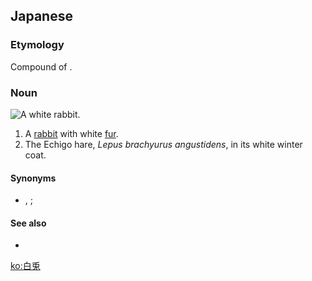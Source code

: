 {{also|白兔}}
==Japanese==
{{ja-kanjitab|しろ|うさぎ|yomi=kun}}

===Etymology===
Compound of {{compound|lang=ja|sort=しろうさぎ|白|tr1=shiro|t1=white|兎|tr2=usagi|t2=rabbit}}.

===Noun===
[[File:Paul_the_baby_bunny_rabbit.JPG|thumb|A white rabbit.]]
{{ja-noun|しろ.うさぎ}}

# A [[rabbit]] with white [[fur]].
# The Echigo hare, ''Lepus brachyurus angustidens'', in its white winter coat.

====Synonyms====
* {{sense|Echiogo hare}} {{l|ja|越後兎}}, {{l|ja|エチゴウサギ|tr=''[[Echigo usagi]]''}}; {{l|ja|ニホンノウサギ|tr=''[[Nihon no usagi]]''}}

====See also====
* {{pedialite|White rabbit}}

[[ko:白兎]]